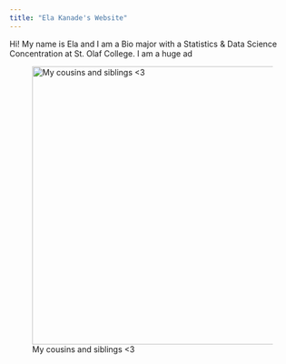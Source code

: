 ```yaml
---
title: "Ela Kanade's Website"
---
```


Hi! My name is Ela and I am a Bio major with a Statistics & Data Science Concentration at St. Olaf College. I am a huge ad

![My cousins and siblings \<3](images/834f0fc6-d819-4efa-80cd-0e1f8cb9acbf.JPG){fig-align="center" width="489"}
